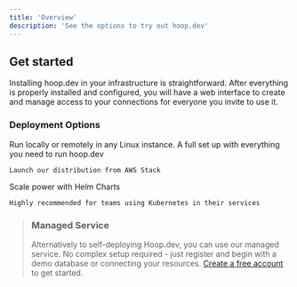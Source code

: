 ```yaml
---
title: 'Overview'
description: 'See the options to try out hoop.dev'
---
```


## Get started

Installing hoop.dev in your infrastructure is straightforward. After everything is properly installed and configured, you will have a web interface to create and manage access to your connections for everyone you invite to use it.

### Deployment Options

<CardGroup cols={3}>
  <Card
    title="Docker"
    icon="docker"
    href="/getting-started/installation/docker-compose"
  >
    Run locally or remotely in any Linux instance.
  </Card>
  <Card
    title="Launch AWS Stack"
    icon="aws"
    href="/getting-started/installation/AWS"
  >
    A full set up with everything you need to run hoop.dev

    Launch our distribution from AWS Stack
  </Card>
  <Card
    title="Kubernetes"
    icon="dharmachakra"
    href="/getting-started/installation/kubernetes"
  >
    Scale power with Helm Charts

    Highly recommended for teams using Kubernetes in their services
  </Card>
</CardGroup>

> ### Managed Service
> Alternatively to self-deploying Hoop.dev, you can use our managed service. No complex setup required - just register and begin with a demo database or connecting your resources. [Create a free account](https://use.hoop.dev) to get started.